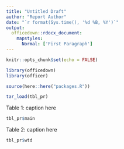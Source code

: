 ```yaml
---
title: "Untitled Draft"
author: "Report Author"
date: "`r format(Sys.time(), '%d %B, %Y')`"
output: 
  officedown::rdocx_document:
    mapstyles:
      Normal: ['First Paragraph']
---
```


```r

knitr::opts_chunk$set(echo = FALSE)

library(officedown)
library(officer)

source(here::here("packages.R"))

tar_load(tbl_pr)

```

<!---BLOCK_LANDSCAPE_START--->

Table 1: caption here

```r
tbl_pr$main
```

\newpage

Table 2: caption here

```r
tbl_pr$wtd
```

<!---BLOCK_LANDSCAPE_STOP--->


